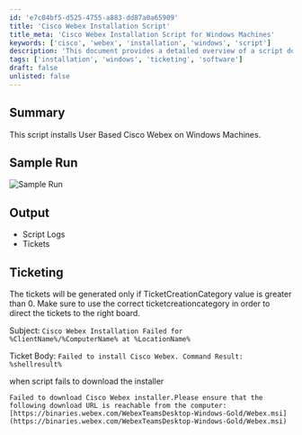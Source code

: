 ```yaml
---
id: 'e7c04bf5-d525-4755-a883-dd87a0a65909'
title: 'Cisco Webex Installation Script'
title_meta: 'Cisco Webex Installation Script for Windows Machines'
keywords: ['cisco', 'webex', 'installation', 'windows', 'script']
description: 'This document provides a detailed overview of a script designed to install User Based Cisco Webex on Windows machines, including sample runs, output logs, and ticketing information for installation failures.'
tags: ['installation', 'windows', 'ticketing', 'software']
draft: false
unlisted: false
---
```

## Summary

This script installs User Based Cisco Webex on Windows Machines.

## Sample Run

![Sample Run](../../../static/img/Cisco-Webex-Deployment/image_1.png)

## Output

- Script Logs
- Tickets

## Ticketing

The tickets will be generated only if TicketCreationCategory value is greater than 0. Make sure to use the correct ticketcreationcategory in order to direct the tickets to the right board.

Subject: `Cisco Webex Installation Failed for %ClientName%/%ComputerName% at %LocationName%`

Ticket Body: `Failed to install Cisco Webex. Command Result: %shellresult%`

when script fails to download the installer

`Failed to download Cisco Webex installer.Please ensure that the following download URL is reachable from the computer: [https://binaries.webex.com/WebexTeamsDesktop-Windows-Gold/Webex.msi](https://binaries.webex.com/WebexTeamsDesktop-Windows-Gold/Webex.msi)`











